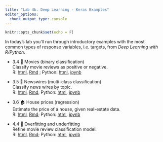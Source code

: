 ```yaml
---
title: "Lab 4b. Deep Learning - Keras Examples"
editor_options: 
  chunk_output_type: console
---
```


```r
knitr::opts_chunk$set(echo = F)
```

In today's lab you'll run through introductory examples with the most common types of response variables, i.e. targets, from *Deep Learning with R/Python*.

-   3.4 🍿 Movies (binary classification)\
    Classify movie reviews as positive or negative.\
    R: [html](./lab4b_3.4.movies.html), [Rmd](https://raw.githubusercontent.com/bbest/eds232-ml/main/lab4b_3.4.movies.Rmd) ; Python: [html](https://github.com/fchollet/deep-learning-with-python-notebooks/blob/8a30b90fed187aaddaaf1fc868ec8e0ac92bca40/3.5-classifying-movie-reviews.ipynb), [ipynb](https://raw.githubusercontent.com/fchollet/deep-learning-with-python-notebooks/8a30b90fed187aaddaaf1fc868ec8e0ac92bca40/3.5-classifying-movie-reviews.ipynb)

-   3.5 📰 Newswires (multi-class classification)\
    Classify news wires by topic.\
    R: [html](./lab4b_3.5.newswires.html), [Rmd](https://raw.githubusercontent.com/bbest/eds232-ml/main/lab4b_3.5.newswires.Rmd); Python: [html](https://github.com/fchollet/deep-learning-with-python-notebooks/blob/8a30b90fed187aaddaaf1fc868ec8e0ac92bca40/3.6-classifying-newswires.ipynb),  [ipynb](https://raw.githubusercontent.com/fchollet/deep-learning-with-python-notebooks/8a30b90fed187aaddaaf1fc868ec8e0ac92bca40/3.6-classifying-newswires.ipynb)

-   3.6 🏠 House prices (regression)\
    Estimate the price of a house, given real-estate data.\
    R: [html](./lab4b_3.6.houseprices.html), [Rmd](https://raw.githubusercontent.com/bbest/eds232-ml/main/lab4b_3.6.houseprices.Rmd); Python: [html](https://github.com/fchollet/deep-learning-with-python-notebooks/blob/8a30b90fed187aaddaaf1fc868ec8e0ac92bca40/3.7-predicting-house-prices.ipynb),  [ipynb](https://raw.githubusercontent.com/fchollet/deep-learning-with-python-notebooks/8a30b90fed187aaddaaf1fc868ec8e0ac92bca40/3.7-predicting-house-prices.ipynb)

-   4.4 🍿 Overfitting and underfitting\
    Refine movie review classification model.\
    R: [html](./lab4b_4.4.overfitting.html), [Rmd](https://raw.githubusercontent.com/bbest/eds232-ml/main/lab4b_4.4.overfitting.Rmd); Python: [html](https://github.com/fchollet/deep-learning-with-python-notebooks/blob/8a30b90fed187aaddaaf1fc868ec8e0ac92bca40/4.4-overfitting-and-underfitting.ipynb), [ipynb](https://raw.githubusercontent.com/fchollet/deep-learning-with-python-notebooks/8a30b90fed187aaddaaf1fc868ec8e0ac92bca40/4.4-overfitting-and-underfitting.ipynb)
